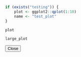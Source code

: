 ```r
if (exists("testing")) {
	plot <- ggplot2::qplot(1:10)
	name <- "test_plot"
}
```


<!-- Button trigger modal -->
<a href="#`r plot_name`" data-toggle="modal" data-target="#`r plot_name`">
```r
plot
```
</a>

<!-- Modal -->
<div class="modal fade" id="`r plot_name`" tabindex="-1" role="dialog" aria-labelledby="`r plot_name`Label" aria-hidden="true">
<div class="modal-dialog" role="document">
<div class="modal-content">
<div class="modal-body">

```r
large_plot
```

</div>
<div class="modal-footer">
<button type="button" class="btn btn-secondary" data-dismiss="modal">Close</button>
</div>
</div>
</div>
</div>



